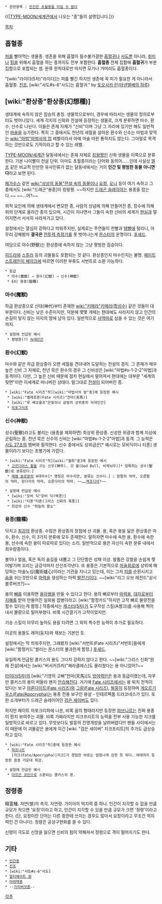  * 관련항목 : [[인간은 초월종을 이길 수 없다]]

{{|[[TYPE-MOON/세계관]]에서 나오는 "종"들의 설명입니다.|}}

[[목차]]
== 흡혈종 ==
[[피]]를 빨아먹는 생물종. 생존을 위해 흡혈이 필수불가결한 [[흡혈귀]]나 [[사도]]뿐 아니라, [[취미]]나 [[힘]]을 위해서 흡혈을 하는 종까지도 전부 포함한다. '''흡혈종''' 전체 집합에 '''흡혈귀'''가 부분집합으로 포함되는 셈. 분류 원칙대로만 따지면 모기나 거머리도 흡혈종이다.

"[wiki:"라이더(5차)"라이더]는 피를 빨긴 하지만 생존에 꼭 피가 필요한 게 아니라서 흡혈종. [[진조]], [wiki:"사도#s-6"사도]는 흡혈귀." by [[토오사카 린]]([[아넨엘베의 하루]])

== [wiki:"환상종"환상종(幻想種)] ==
생태계에 속하지 않은 짐승의 총칭. 생물학으로부터, 경우에 따라서는 생물의 정의로부터도 벗어나있다. 세계 각지의 신화와 전설에 등장하는 생물로, 크게 분류하면 마수, 환수, 신수로 나뉜다. 이들은 존재 자체가 "신비"이며 그냥 그 자리에 있기만 해도 일반적인 [[마술]]을 능가한다. 특히 그 중에서도 천년의 세월을 살아온 환수와 신수는 마법과 맞먹는 [[wiki:"마법"마법사의 업]] 레벨이라서 아예 마술 따윈 통하지도 않는다. 그야말로 목격하는 것만으로도 기적이라고 할 수 있는 레벨.

[[TYPE-MOON/세계관]] 달동네에서는 존재 자체로 [[킹왕짱]]인 신화 생물을 이쪽으로 분류한다. 기본 나이빨이 천살 단위. 아마도 초월종이라는 단어와 동의어……인데 사실상 [[엘프]] 같은 비교적 만만한 유사인류가 없는 달동네에서는 거의 '''인간 및 평범한 동물 아니면 다'''라고 보면 된다.

[[페가수스]] 같은 [[wiki:"상상의 동물"전설 속의 동물]]이나 [[요정]], [[오니]] 등이 여기 속하고 그 중에서도 [wiki:"드래곤"용종]이 킹왕짱. ~~하지만 [[드래곤 슬레이어]]는 용종을 잡는다.~~ ~~...어?~~

외적 요인에 의해 생태계에서 변모한 종, 사람의 상념에 의해 만들어진 종, 장수에 의해 위의 단계로 올라간 종이 있으며, 시간이 지나면서 그들이 속한 신비의 세계가 [[현실]]과 멀어지면서 서서히 사라져가고 있다.

설정에서는 열심히 강하다고 띄워주지만, 실제로는 주연들이 컨빨과 [[템빨]]에 털리니, 아무리 강해봤자 '''결국은''' [[전투력 측정기]]를 못 벗어나는게 [[몬스터]]의 운명이다. [[후새드]].

여담으로 야수(野獸)는 환상종에 속하지 않는 그냥 평범한 짐승이다.

[[히드라]]와 [[스킬라]] 등의 괴물들도 포함되는 것 같다. 환상종인지 마수인지는 불명. [[페이트 스트레인지 페이크]]에 따르면 이러한 부류도 서번트로 소환 가능하다.

 * 등급 
  * 마수(魔獣) → 환수(幻獣) → 신수(神獣)
  * EX) 용종(龍種)

=== 마수(魔獣) ===
하급 환상종으로 신대(神代)부터 존재한 [[wiki:"키메라"키메라(합성수)]] 같은 것들이 대부분이다. 신비는 낮은 수준이지만, 덕분에 몇몇 개체는 현대에도 사라지지 않고 인간의 손길이 닿지 않는 미지의 땅에 남아 있다. 일반적으로 [[사역마]]로 삼을 수 있는 것은 여기까지.

 * 설정에 언급된 예시
  * 평범한(?) [[늑대인간]]

=== 환수(幻獣) ===
마수와 같은 하급 환상종이 오랜 세월을 견뎌내어 도달하는 전설의 경지. 그 존재가 매우 높은 신비 그 자체로, 천년 묵은 환수의 경우 그 신비성은 [wiki:"마법#s-1-2-2"마법]과 동격이다. 다만, 그 높은 신비 때문에 점차 현실에서 멀어져서 현대에는 대부분 "세계의 뒷면"이란 이세계로 떠나버린 상태다. 말그대로 [[전설]]이 되어버린 종.

 * [wiki:"Fate 시리즈"작][wiki:"마법사의 밤"중]에 등장한 예시 
  * [wiki:"벨레로폰(Fate 시리즈)"천마(天馬)]
  * [wiki:"루 베오울프"은빛이나 금빛의 상위종의 늑대인간]
  * [[히포그리프]]

=== 신수(神獣) ===
성수(聖獸)라고도 불리는 (용종을 제외하면) 최상위 환상종. 신성한 위광과 함께 지상에 군림하는 종. 천년 묵은 신수의 신비는 [wiki:"마법#s-1-2-2"마법]과 동격. 그 능력은 [[사도 27조]]의 멤버와 필적한다. 신수 중에서도 상위급은[* 예시로는 모비딕이나 티폰] 생물이라기 보다는 초병기에 가깝다.

 * [wiki:"Fate 시리즈"작][wiki:"월희"중]에 등장한 예시
  * [[고르디아스 휠]]을 끄는 신우(神牛). 갓 불(God Bull, 비제뇌우)[* 정확히는 성수(聖獸)로 분류된다.]
  * [[메렘 솔로몬]]의 4대마수[* 명칭은 마수지만, 분류는 신수다.] : 왼팔의 악마, 오른팔의 악마, 왼다리의 악마, 오른다리의 악마. ~~……[[엑조디아]]?~~

 * 설정에 언급된 예시
  * [wiki:"모비 딕"모비 딕(백경)]
  * [wiki:"티폰"티폰(그리스 신화의 폭풍)]
  * 최강의 신수 "하늘의 황소"

=== 용종(龍種) ===
닥치고 [[최강]]의 환상종. 수많은 환상종의 정점에 선 괴물. 용, 혹은 용을 닮은 환상종은 마수, 환수, 신수, 이 3가지 분류에 모두 존재한다. 말하자면 마수에 속한 용, 환수에 속한 용, 신수에 속한 용이 따로따로 있다는 소리. 일반적으로 용은 자신이 속한 분류 내에서 최우량종이다.

불이나 얼음, 혹은 독의 숨길을 내뿜고 그 단단함은 성채 이상. 발톱은 강철을 손쉽게 찢어발기며 꼬리는 금강석마저 산산조각낸다. 또 용종은 기본적으로 [[마술회로]]에 상위에 해당하는 마술노심(魔術爐心)이라는 기관을 지니고 있는데, 이는 그저 [[피]]를 순환시키고 [[숨]]을 쉬는것만으로 [[마력]]을 생성하는 마력 [[발전기]]이다. ~~[wiki:"리그 오브 레전드"상시 블루버프?]~~

용의 [[뼈]]를 이용하면 [[용아병]]을 만들 수 있다고 한다. 용의 뼈로부터 [[마력]]을, [[대지]]로부터 [[지혜]]를 받아 만들어진 일회용 잡병이라고. [wiki:"함정카드"하지만 고작 뼈로 물량전을 할수 있다는게 함정.] 작중에서는 [[캐스터(5차)]]가 도구작성 스킬(A랭크)를 사용해 찍어내서 물량으로 밀어부쳤다. 비록 시간끌기가 고작이었지만.

기승 스킬이 아무리 높아도 용을 타려면 그 외의 특수한 능력이 추가로 필요하다.

이곳의 용들도 레어(둥지)와 재보는 기본인 듯.

설정에서는 막 띄워주지만, 그래봤자 [wiki:"서번트(Fate 시리즈)"서번트]들에게 [wiki:"함정카드"썰리는 몬스터의 불과한게 함정.] [[후새드]].

유일하게 언급된 콜키스의 용도 그다지 강하지 않다고 한다. ~~[wiki:"그리스 신화"원래 전설]에서는 [wiki:"버서커(5차)"헤라클레스]도 물리쳤다는 용 아니었어?~~

[[라이더(5차)]]의 [wiki:"기영의 고삐"천마(天馬)]도 [[방어력]]만은 용과 동급이랬는데, 자꾸만 콜키스의 용이 떠올라 왠지 [[안습]]해진다. 거기에 [[Fate 시리즈]]에서는 용 퇴치 전적이 있다는 보구 [[아론다이트(Fate 시리즈)]]와 [[그람(Fate 시리즈)]], [[발뭉]]이 등장하며 [[게오르기우스(Fate/Apocrypha)]]는 용종 전용 보구인 용살 - 인테르펙툼 드라코네스가 있다. 또한 소개부터가 드래곤 슬레이어인 [[검은 세이버]]도 있다.

하지만 패이트 아포크리파에 나온, 비록 꿈의 형태라지만 등장한 [[파브니르]]는 진짜 용종이 뭔지 보여주는 괴물. 비록 가짜라지만 지크프리트의 능력을 전부 사용 가능한 지크를 일방적으로 바르고 있다. 무엇보다도 발뭉의 진명개방을 날려버렸다!!! 팬들 사이에서는 이 때문에 이 괴물같은 용에게 이긴 [wiki: "검은 세이버" 지크프리트]의 주가도 급상승하고 있다.

 * [wiki:"Fate 시리즈"작]중에 등장한 예시 
  * [[파프니르]]
    [지크(Fate/Apocrypha)|지크]가 경험한 바로는 엄청나게 강한 듯 하다. 여태까지 등장한 용종 가운데 최강.

 * 설정에 언급된 예시
  * [[아르곤 코인]]으로 소환되는 콜키스의 용.

== 정령종 ==
精霊種. 자연(별)의 촉각. 자연령. 가이아의 억지력 중 하나. 인간이 지각할 슈 없을 만큼 규모가 작으면 '요정'이라고 하고, 인간이 지각할 수 있을 만큼 규모가 크면 '정령'이라고 한다. (단, 요정이란 단어는 다른 종한테 쓰이는 경우도 많아서 요정이라고 무조건 억지력인 건 아니다). 정령은 공상구현화를 쓸 수 있다.

신령이 극도로 신앙을 잃으면 신비의 힘이 약해져서 정령으로 격이 떨어지기도 한다.

== 기타 ==
 * [[인간종]]
 * [[진조]]
 * [wiki:"사도#s-6"사도]
 * [[얼티메이트 원]]
 * [[아려백종]]
 * --[[가지버섯]]종--

[[각주]]
